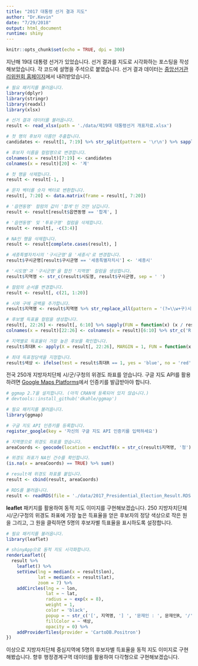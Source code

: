 ```yaml
---
title: "2017 대통령 선거 결과 지도"
author: "Dr.Kevin"
date: "7/29/2018"
output: html_document
runtime: shiny
---
```


```r
knitr::opts_chunk$set(echo = TRUE, dpi = 300)
```

지난해 19대 대통령 선거가 있었습니다. 선거 결과를 지도로 시각화하는 포스팅을 작성해보았습니다. 각 코드에 설명을 주석으로 붙였습니다. 선거 결과 데이터는 [중앙선거관리위원회 홈페이지](http://www.nec.go.kr/portal/main.do)에서 내려받았습니다. 

```r
# 필요 패키지를 불러옵니다. 
library(dplyr)
library(stringr)
library(readxl)
library(xlsx)

# 선거 결과 데이터를 불러옵니다.
result <- read_xlsx(path = './data/제19대 대통령선거 개표자료.xlsx')

# 첫 행의 후보자 이름만 추출합니다. 
candidates <- result[1, 7:19] %>% str_split(pattern = '\r\n') %>% sapply(FUN = `[`, 2)

# 후보자 이름을 컬럼명으로 변경합니다.
colnames(x = result)[7:19] <- candidates
colnames(x = result)[20] <- '계'

# 첫 행을 삭제합니다.
result <- result[-1, ]

# 문자 벡터를 숫자 벡터로 변환합니다.
result[, 7:20] <- data.matrix(frame = result[, 7:20])

# '읍면동명' 컬럼의 값이 '합계'인 것만 남깁니다.
result <- result[result$읍면동명 == '합계', ]

# '읍면동명' 및 '투표구명' 컬럼을 삭제합니다.
result <- result[, -c(3:4)]

# NA인 행을 삭제합니다.
result <- result[complete.cases(result), ]

# 세종특별자치시의 '구시군명'을 '세종시'로 변경합니다.
result$구시군명[result$구시군명 == '세종특별자치시'] <- '세종시'

# '시도명'과 '구시군명'을 합친 '지역명' 컬럼을 생성합니다.
result$지역명 <- str_c(result$시도명, result$구시군명, sep = ' ')

# 컬럼의 순서를 변경합니다. 
result <- result[, c(21, 1:20)]

# 시와 구에 공백을 추가합니다. 
result$지역명 <- result$지역명 %>% str_replace_all(pattern = '(?=\\w+구)시', replacement = '시 ')

# 후보별 득표율 컬럼을 생성합니다. 
result[, 22:26] <- result[, 6:10] %>% sapply(FUN = function(x) (x / result$계 * 100) %>% round(digits = 1L))
colnames(x = result)[22:26] <- colnames(x = result)[6:10] %>% str_c('R')

# 지역별로 득표율이 가장 높은 후보를 확인합니다.
result$최대R <- apply(X = result[, 22:26], MARGIN = 1, FUN = function(x) which(x == max(x)))

# 최대 득표정당색을 지정합니다.
result$색상 <- ifelse(test = result$최대R == 1, yes = 'blue', no = 'red')
```

전국 250개 지방자치단체 시/군/구청의 위경도 좌표를 얻습니다. 구글 지도 API를 활용하려면 [Google Maps Platforms](https://developers.google.com/maps/documentation/geocoding/get-api-key)에서 인증키를 발급받아야 합니다. 

```r
# ggmap 2.7을 설치합니다. (아직 CRAN에 등록되어 있지 않습니다.)
# devtools::install_github('dkahle/ggmap')

# 필요 패키지를 불러옵니다. 
library(ggmap)

# 구글 지도 API 인증키를 등록합니다. 
register_google(key = '자신의 구글 지도 API 인증키를 입력하세요')

# 지역명으로 위경도 좌표를 얻습니다. 
areaCoords <- geocode(location = enc2utf8(x = str_c(result$지역명, '청')))

# 위경도 좌표가 NA인 건수를 확인합니다. 
(is.na(x = areaCoords) == TRUE) %>% sum()

# result에 위경도 좌표를 붙입니다.
result <- cbind(result, areaCoords)
```

```r
# RDS를 불러옵니다.
result <- readRDS(file = './data/2017_Presidential_Election_Result.RDS')
```

**leaflet** 패키지를 활용하여 동적 지도 이미지를 구현해보겠습니다. 250 지방자치단체 시/군/구청의 위경도 좌표에 가장 높은 득표율을 얻은 후보자의 정당 색상으로 작은 원을 그리고, 그 원을 클릭하면 5명의 후보자별 득표율을 표시하도록 설정합니다.

```r
# 필요 패키지를 불러옵니다. 
library(leaflet)
```

```r
# shinyApp으로 동적 지도 시각화합니다.
renderLeaflet({
  result %>% 
    leaflet() %>% 
    setView(lng = median(x = result$lon),
            lat = median(x = result$lat),
            zoom = 7) %>% 
    addCircles(lng = ~ lon,
               lat = ~ lat,
               radius = ~ exp(x = 8),
               weight = 1,
               color = 'black',
               popup = ~ str_c('[', 지역명, '] ', '문재인 : ', 문재인R, '/', '홍준표 : ', 홍준표R),
               fillColor = ~ 색상,
               opacity = 0) %>% 
    addProviderTiles(provider = 'CartoDB.Positron')
})
```

이상으로 지방자치단체 중심지역에 5명의 후보자별 득표율을 동적 지도 이미지로 구현해봤습니다. 향후 행정경계구역 데이터를 활용하여 다각형으로 구현해보겠습니다. 
